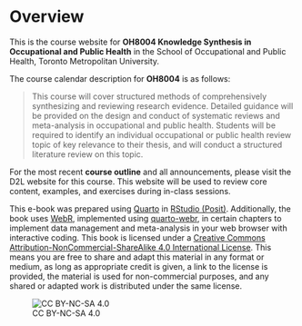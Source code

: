 
# Overview {.unnumbered}

This is the course website for **OH8004 Knowledge Synthesis in Occupational and Public Health** in the School of Occupational and Public Health, Toronto Metropolitan University.

The course calendar description for **OH8004** is as follows:

> This course will cover structured methods of comprehensively synthesizing and reviewing research evidence. Detailed guidance will be provided on the design and conduct of systematic reviews and meta-analysis in occupational and public health. Students will be required to identify an individual occupational or public health review topic of key relevance to their thesis, and will conduct a structured literature review on this topic.

For the most recent **course outline** and all announcements, please visit the D2L website for this course. This website will be used to review core content, examples, and exercises during in-class sessions.

This e-book was prepared using [Quarto](https://quarto.org/docs/books/) in [RStudio (Posit)](https://posit.co/). Additionally, the book uses [WebR](https://docs.r-wasm.org/webr/latest/), implemented using [quarto-webr](https://quarto-webr.thecoatlessprofessor.com/), in certain chapters to implement data management and meta-analysis in your web browser with interactive coding. This book is licensed under a [Creative Commons Attribution-NonCommercial-ShareAlike 4.0 International License](https://creativecommons.org/licenses/by-nc-sa/4.0/). This means you are free to share and adapt this material in any format or medium, as long as appropriate credit is given, a link to the license is provided, the material is used for non-commercial purposes, and any shared or adapted work is distributed under the same license.

![CC BY-NC-SA 4.0](https://i.creativecommons.org/l/by-nc-sa/4.0/88x31.png)
